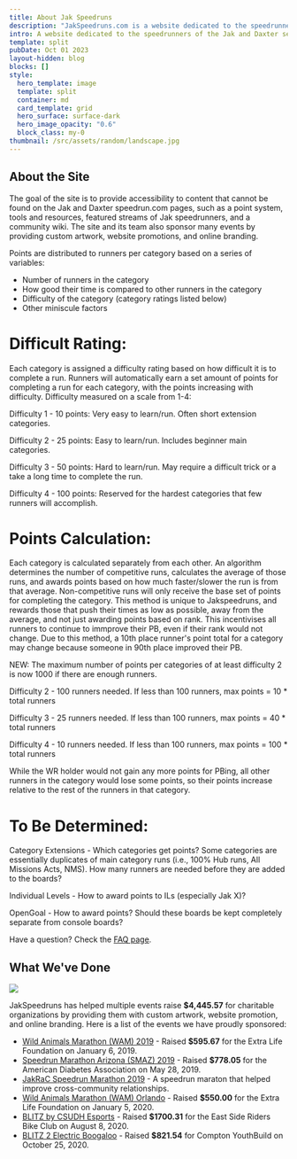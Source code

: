 ```yaml
---
title: About Jak Speedruns
description: "JakSpeedruns.com is a website dedicated to the speedrunners of the Jak and Daxter series."
intro: A website dedicated to the speedrunners of the Jak and Daxter series.
template: split
pubDate: Oct 01 2023
layout-hidden: blog
blocks: []
style:
  hero_template: image
  template: split
  container: md
  card_template: grid
  hero_surface: surface-dark
  hero_image_opacity: "0.6"
  block_class: my-0
thumbnail: /src/assets/random/landscape.jpg
---
```


## About the Site

The goal of the site is to provide accessibility to content that cannot be found on the Jak and Daxter speedrun.com pages, such as a point system, tools and resources, featured streams of Jak speedrunners, and a community wiki. The site and its team also sponsor many events by providing custom artwork, website promotions, and online branding.

Points are distributed to runners per category based on a series of variables:

- Number of runners in the category
- How good their time is compared to other runners in the category
- Difficulty of the category (category ratings listed below)
- Other miniscule factors


# Difficult Rating:

Each category is assigned a difficulty rating based on how difficult it is to complete a run. Runners will automatically earn a set amount of points for completing a run for each category, with the points increasing with difficulty. Difficulty measured on a scale from 1-4:

Difficulty 1 - 10 points: Very easy to learn/run. Often short extension categories.

Difficulty 2 - 25 points: Easy to learn/run. Includes beginner main categories.

Difficulty 3 - 50 points: Hard to learn/run. May require a difficult trick or a take a long time to complete the run.

Difficulty 4 - 100 points: Reserved for the hardest categories that few runners will accomplish.


# Points Calculation:

Each category is calculated separately from each other. An algorithm determines the number of competitive runs, calculates the average of those runs, and awards points based on how much faster/slower the run is from that average. Non-competitive runs will only receive the base set of points for completing the category. This method is unique to Jakspeedruns, and rewards those that push their times as low as possible, away from the average, and not just awarding points based on rank. This incentivises all runners to continue to immprove their PB, even if their rank would not change. Due to this method, a 10th place runner's point total for a category may change because someone in 90th place improved their PB.


NEW: The maximum number of points per categories of at least difficulty 2 is now 1000 if there are enough runners.

Difficulty 2 - 100 runners needed. If less than 100 runners, max points = 10 * total runners

Difficulty 3 - 25 runners needed. If less than 100 runners, max points = 40 * total runners

Difficulty 4 - 10 runners needed. If less than 100 runners, max points = 100 * total runners

While the WR holder would not gain any more points for PBing, all other runners in the category would lose some points, so their points increase relative to the rest of the runners in that category.


# To Be Determined:

Category Extensions - Which categories get points? Some categories are essentially duplicates of main category runs (i.e., 100% Hub runs, All Missions Acts, NMS). How many runners are needed before they are added to the boards?

Individual Levels - How to award points to ILs (especially Jak X)?

OpenGoal - How to award points? Should these boards be kept completely separate from console boards?


Have a question? Check the [FAQ page](/faq).

## What We've Done

![](/sponsored-events.png)

JakSpeedruns has helped multiple events raise **$4,445.57** for charitable organizations by providing them with custom artwork, website promotion, and online branding. Here is a list of the events we have proudly sponsored:

- [Wild Animals Marathon (WAM) 2019](https://twitter.com/SkitzSR/status/1082029659741655040) - Raised **$595.67** for the Extra Life Foundation on January 6, 2019.
- [Speedrun Marathon Arizona (SMAZ) 2019](https://twitter.com/SMAZsr/status/1133594043416322049) - Raised **$778.05** for the American Diabetes Association on May 28, 2019.
- [JakRaC Speedrun Marathon 2019](https://twitter.com/JakSpeedruns/status/1205624174753923073) - A speedrun maraton that helped improve cross-community relationships.
- [Wild Animals Marathon (WAM) Orlando](https://twitter.com/WildAnimalsSR/status/1213828320682491905) - Raised **$550.00** for the Extra Life Foundation on January 5, 2020.
- [BLITZ by CSUDH Esports](https://twitter.com/RuhPhorte/status/1292555776225992704) - Raised **$1700.31** for the East Side Riders Bike Club on August 8, 2020.
- [BLITZ 2 Electric Boogaloo](https://twitter.com/RuhPhorte/status/1321935316303798273) - Raised **$821.54** for Compton YouthBuild on October 25, 2020.
